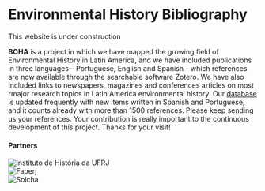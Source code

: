 
# Environmental History Bibliography

<Callout type="warning" emoji="⚠️">
  This website is under construction
</Callout>

**BOHA** is a project in which we have mapped the growing field of Environmental History in Latin America, and we have included publications in three languages – Portuguese, English and Spanish - which references are now available through the searchable software Zotero. We have also included links to newspapers, magazines and conferences articles on most rmajor research topics in Latin America environmental history. Our [database](/data) is updated frequently with new items written in Spanish and Portuguese, and it counts already with more than 1500 references. Please keep sending us your references. Your contribution is really important to the continuous development of this project. Thanks for your visit!

#### Partners

<div className="flex mt-4 space-x-4">
<div>
<Image src="/logo-ih.png" alt="Instituto de História da UFRJ" width={160} height={35} />
</div>
<div>
<Image src="/logo-faperj.jpeg" alt="Faperj" width={120} height={35} />
</div>
<div>
<Image src="/logo-solcha.png" alt="Solcha" width={170} height={35} />
</div>
</div>
